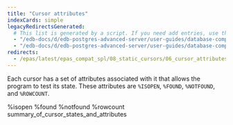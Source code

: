 ```yaml
---
title: "Cursor attributes"
indexCards: simple
legacyRedirectsGenerated:
  # This list is generated by a script. If you need add entries, use the `legacyRedirects` key.
  - "/edb-docs/d/edb-postgres-advanced-server/user-guides/database-compatibility-for-oracle-developers-guide/9.6/Database_Compatibility_for_Oracle_Developers_Guide_v9.6.1.076.html"
  - "/edb-docs/d/edb-postgres-advanced-server/user-guides/database-compatibility-for-oracle-developers-guide/9.5/Database_Compatibility_for_Oracle_Developers_Guide.1.170.html"
redirects:
  - /epas/latest/epas_compat_spl/08_static_cursors/06_cursor_attributes/ #generated for docs/epas/reorg-role-use-case-mode
---
```


<div id="cursor_attributes" class="registered_link"></div>

Each cursor has a set of attributes associated with it that allows the program to test its state. These attributes are `%ISOPEN`, `%FOUND`, `%NOTFOUND`, and `%ROWCOUNT`.

<div class="toctree" maxdepth="3">

%isopen %found %notfound %rowcount summary_of_cursor_states_and_attributes

</div>

